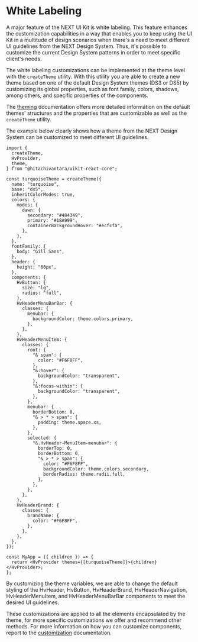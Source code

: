 
<Meta title="Guides/Theming/White Labeling" />

# White Labeling

A major feature of the NEXT UI Kit is white labeling. This feature enhances the customization capabilities in a way that enables you to keep
using the UI Kit in a multitude of design scenarios when there's a need to meet different UI guidelines from the NEXT Design System. Thus, it's possible to
customize the current Design System patterns in order to meet specific client's needs.

The white labeling customizations can be implemented at the theme level with the `createTheme` utility. With this utility you are able to create a new theme based on
one of the default Design System themes (DS3 or DS5) by customizing its global properties, such as font family, colors, shadows, among others, and specific properties
of the components.

The [theming](./?path=/docs/guides-theming--docs#theming) documentation offers more detailed information on the default themes' structures and
the properties that are customizable as well as the `createTheme` utility.

The example below clearly shows how a theme from the NEXT Design System can be customized to meet different UI guidelines.

```tsx
import {
  createTheme,
  HvProvider,
  theme,
} from "@hitachivantara/uikit-react-core";

const turquoiseTheme = createTheme({
  name: "turquoise",
  base: "ds5",
  inheritColorModes: true,
  colors: {
    modes: {
      dawn: {
        secondary: "#484349",
        primary: "#18A999",
        containerBackgroundHover: "#ecfcfa",
      },
    },
  },
  fontFamily: {
    body: "Gill Sans",
  },
  header: {
    height: "60px",
  },
  components: {
    HvButton: {
      size: "lg",
      radius: "full",
    },
    HvHeaderMenuBarBar: {
      classes: {
        menubar: {
          backgroundColor: theme.colors.primary,
        },
      },
    },
    HvHeaderMenuItem: {
      classes: {
        root: {
          "& span": {
            color: "#F6F8FF",
          },
          "&:hover": {
            backgroundColor: "transparent",
          },
          "&:focus-within": {
            backgroundColor: "transparent",
          },
        },
        menubar: {
          borderBottom: 0,
          "& > * > span": {
            padding: theme.space.xs,
          },
        },
        selected: {
          "&.HvHeader-MenuItem-menubar": {
            borderTop: 0,
            borderBottom: 0,
            "& > * > span": {
              color: "#F6F8FF",
              backgroundColor: theme.colors.secondary,
              borderRadius: theme.radii.full,
            },
          },
        },
      },
    },
    HvHeaderBrand: {
      classes: {
        brandName: {
          color: "#F6F8FF",
        },
      },
    },
  },
});

const MyApp = ({ children }) => {
  return <HvProvider themes={[turquoiseTheme]}>{children}</HvProvider>;
};
```

By customizing the theme variables, we are able to change the default styling of the HvHeader, HvButton, HvHeaderBrand, HvHeaderNavigation, HvHeaderMenuItem, and HvHeaderMenuBarBar components to meet the desired UI guidelines.

<Unstyled>
  <WhiteLabeling />
</Unstyled>

These customizations are applied to all the elements encapsulated by the theme, for more specific customizations we offer and recommend other methods.
For more information on how you can customize components, report to the [customization](./?path=/docs/guides-styling--docs#customization) documentation.
